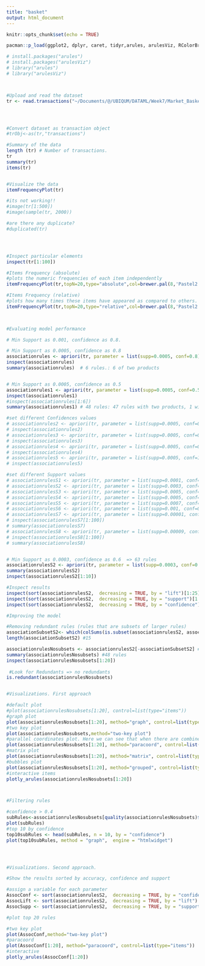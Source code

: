 ```yaml
---
title: "basket"
output: html_document
---
```


```r
knitr::opts_chunk$set(echo = TRUE)
```

```r
pacman::p_load(ggplot2, dplyr, caret, tidyr,arules, arulesViz, RColorBrewer, caTools )

# install.packages("arules")
# install.packages("arulesViz")
# library("arules")
# library("arulesViz")



#Upload and read the dataset
tr <- read.transactions("~/Documents/@/UBIQUM/DATAML/Week7/Market_Basket_Analysis/MarketBasketAnalysis/DATASETS/ElectronidexTransactions.csv", format = 'basket', sep=',', header = F)




#Convert dataset as transaction object
#trObj<-as(tr,"transactions")

#Summary of the data
length (tr) # Number of transactions.
tr
summary(tr)
items(tr)


#Visualize the data
itemFrequencyPlot(tr)

#its not working!!
#image(tr[1:500])
#image(sample(tr, 2000))

#are there any duplicate?
#duplicated(tr) 




#Inspect particular elements
inspect(tr[1:100])

#Items Frequency (absolute)
#plots the numeric frequencies of each item independently
itemFrequencyPlot(tr,topN=20,type="absolute",col=brewer.pal(8,'Pastel2'), main="Absolute Item Frequency Plot")

#Items Frequency (relative)
#plots how many times these items have appeared as compared to others. #APP0692 and APP 1184 have the most sales
itemFrequencyPlot(tr,topN=20,type="relative",col=brewer.pal(8,'Pastel2'),main="Relative Item Frequency Plot")

  

#Evaluating model performance

# Min Support as 0.001, confidence as 0.8.

# Min Support as 0.0005, confidence as 0.8
associationrules <- apriori(tr, parameter = list(supp=0.0005, conf=0.8))
inspect(associationrules)
summary(associationrules)  # 6 rules.: 6 of two products


# Min Support as 0.0005, confidence as 0.5
associationrules1 <- apriori(tr, parameter = list(supp=0.0005, conf=0.5)) 
inspect(associationrules1)
#inspect(associationrules[1:6])
summary(associationrules1) # 48 rules: 47 rules with two products, 1 with three

#set different Confidences values
# associationrules2 <- apriori(tr, parameter = list(supp=0.0005, conf=0.6))
# inspect(associationrules2)
# associationrules3 <- apriori(tr, parameter = list(supp=0.0005, conf=0.7))
# inspect(associationrules3)
# associationrules4 <- apriori(tr, parameter = list(supp=0.0005, conf=0.9))
# inspect(associationrules4)
# associationrules5 <- apriori(tr, parameter = list(supp=0.0005, conf=1))
# inspect(associationrules5)

#set different Support values
# associationrulesS1 <- apriori(tr, parameter = list(supp=0.0001, conf=0.6)) 
# associationrulesS2 <- apriori(tr, parameter = list(supp=0.0003, conf=0.6)) 
# associationrulesS3 <- apriori(tr, parameter = list(supp=0.0005, conf=0.6)) 
# associationrulesS4 <- apriori(tr, parameter = list(supp=0.0005, conf=0.6)) 
# associationrulesS5 <- apriori(tr, parameter = list(supp=0.0007, conf=0.6)) 
# associationrulesS6 <- apriori(tr, parameter = list(supp=0.001, conf=0.6)) 
# associationrulesS7 <- apriori(tr, parameter = list(supp=0.00001, conf=0.6)) 
# inspect(associationrulesS7[1:100])
# summary(associationrulesS7)
# associationrulesS8 <- apriori(tr, parameter = list(supp=0.00009, conf=0.6)) 
# inspect(associationrulesS8[1:100])
# summary(associationrulesS8)


# Min Support as 0.0003, confidence as 0.6  => 63 rules
associationrulesS2 <- apriori(tr, parameter = list(supp=0.0003, conf=0.6)) 
summary(associationrulesS2)
inspect(associationrulesS2[1:10])

#Inspect results
inspect(sort(associationrulesS2,  decreasing = TRUE, by = "lift")[1:25])
inspect(sort(associationrulesS2,  decreasing = TRUE, by = "support")[1:25])
inspect(sort(associationrulesS2,  decreasing = TRUE, by = "confidence")[1:25])

#Improving the model

#Removing redundant rules (rules that are subsets of larger rules)
associationSubsetS2<- which(colSums(is.subset(associationrulesS2, associationrulesS2)) > 1) # get subset rules in vector
length(associationSubsetS2) #15 

associationrulesNosubsets <- associationrulesS2[-associationSubsetS2] # remove subset rules.
summary(associationrulesNosubsets) #48 rules
inspect(associationrulesNosubsets[1:20])
 
 #Look for Redundants => no redundants
is.redundant(associationrulesNosubsets)


#Visualizations. First approach

#default plot
#plot(associationrulesNosubsets[1:20], control=list(type="items")) 
#graph plot
plot(associationrulesNosubsets[1:20], method="graph", control=list(type="items"))
#two key plot
plot(associationrulesNosubsets,method="two-key plot")
#parallel coordinates plot. Here we can see that when there are combined items that you take two items together that are used to determine the likely presence of a third, so here on the bottom is says Positions 2 and 1, that has to do with having two items in the basket that collectively predict a third one, and that's what it means with RHS is for right-hand side or the thing that's being predicted. 
plot(associationrulesNosubsets[1:20], method="paracoord", control=list(type="items"))
#matrix plot
plot(associationrulesNosubsets[1:20], method="matrix", control=list(type="items"))
#bubbles plot
plot(associationrulesNosubsets[1:20], method="grouped", control=list(type="items"))
#interactive items
plotly_arules(associationrulesNosubsets[1:20])



#Filtering rules

#confidence > 0.4
subRules<-associationrulesNosubsets[quality(associationrulesNosubsets)$confidence>0.4]
plot(subRules)
#top 10 by confidence
top10subRules <- head(subRules, n = 10, by = "confidence")
plot(top10subRules, method = "graph",  engine = "htmlwidget")




#Visualizations. Second approach. 

#Show the results sorted by accuracy, confidence and support

#assign a variable for each parameter
AssocConf <- sort(associationrulesS2,  decreasing = TRUE, by = "confidence")
AssocLift <- sort(associationrulesS2,  decreasing = TRUE, by = "lift")
AssocSupp <- sort(associationrulesS2,  decreasing = TRUE, by = "support")

#plot top 20 rules

#two key plot
plot(AssocConf,method="two-key plot")
#paracoord
plot(AssocConf[1:20], method="paracoord", control=list(type="items"))
#interactive
plotly_arules(AssocConf[1:20])


```


